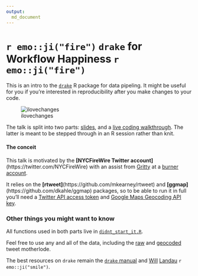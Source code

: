 ```yaml
---
output:
  md_document
---
```


# `r emo::ji("fire")` `drake` for Workflow Happiness `r emo::ji("fire")`

This is an intro to the [`drake`](https://github.com/ropensci/drake) R package for data pipeling. It might be useful for you if you're interested in reproducibility after you make changes to your code.

![ilovechanges](https://media.giphy.com/media/JFawGLFMCJNDi/giphy.gif)

The talk is split into two parts: [slides](https://github.com/aedobbyn/nyc-fires/blob/master/pres.Rmd), and a [live coding walkthrough](https://github.com/aedobbyn/nyc-fires/blob/master/live_code.Rmd). The latter is meant to be stepped through in an R session rather than knit. 

#### The conceit

This talk is motivated by the **[NYCFireWire Twitter account]**(https://twitter.com/NYCFireWire) with an assist from [Gritty](https://youtu.be/FNt0anp7WK8?t=8) at a [burner account](https://twitter.com/didntstartit).

It relies on the **[rtweet]**(https://github.com/mkearney/rtweet) and **[ggmap]**(https://github.com/dkahle/ggmap) packages, so to be able to run it in full you'll need a [Twitter API access token](https://rtweet.info/articles/auth.html) and [Google Maps Geocoding API key](https://developers.google.com/maps/documentation/geocoding/intro#Geocoding).

### Other things you might want to know

All functions used in both parts live in [`didnt_start_it.R`](https://github.com/aedobbyn/nyc-fires/blob/master/didnt_start_it.R).

Feel free to use any and all of the data, including the [raw](https://github.com/aedobbyn/nyc-fires/blob/master/data/raw/lots_o_fires.csv) and [geocoded](https://github.com/aedobbyn/nyc-fires/blob/master/data/derived/dat.csv) tweet motherlode.

The best resources on `drake` remain the [`drake` manual](https://ropenscilabs.github.io/drake-manual/) and [Will](https://twitter.com/wmlandau) [Landau](https://github.com/wlandau) `r emo::ji("smile")`.

